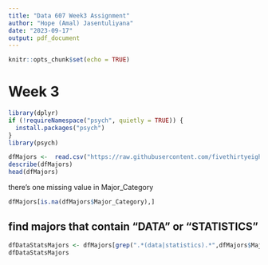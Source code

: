 ```yaml
---
title: "Data 607 Week3 Assignment"
author: "Hope (Amal) Jasentuliyana"
date: "2023-09-17"
output: pdf_document
---
```


```r
knitr::opts_chunk$set(echo = TRUE)
```

# Week 3

```r
library(dplyr)
if (!requireNamespace("psych", quietly = TRUE)) {
  install.packages("psych")
}
library(psych)

dfMajors <-  read.csv("https://raw.githubusercontent.com/fivethirtyeight/data/master/college-majors/majors-list.csv")
describe(dfMajors)
head(dfMajors)
```
there's one missing value in Major_Category
```r
dfMajors[is.na(dfMajors$Major_Category),]

```
## find majors that contain "DATA" or "STATISTICS"

```r

dfDataStatsMajors <- dfMajors[grep(".*(data|statistics).*",dfMajors$Major,ignore.case = TRUE),] # case insensitive search
dfDataStatsMajors
```

